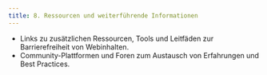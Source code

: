```yaml
---
title: 8. Ressourcen und weiterführende Informationen
---
```

- Links zu zusätzlichen Ressourcen, Tools und Leitfäden zur Barrierefreiheit von Webinhalten.  
- Community-Plattformen und Foren zum Austausch von Erfahrungen und Best Practices.